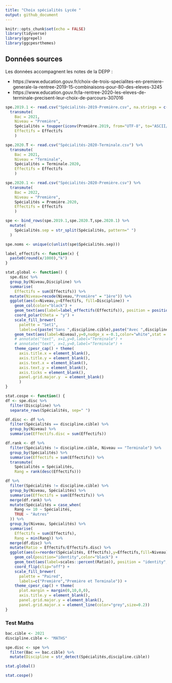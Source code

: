 ```yaml
---
title: "Choix spécialités Lycée "
output: github_document
---
```


```r
knitr::opts_chunk$set(echo = FALSE)
library(tidyverse)
library(ggrepel)
library(ggcpesrthemes)
```

## Données sources

Les données accompagnent les notes de la DEPP :

- https://www.education.gouv.fr/choix-de-trois-specialites-en-premiere-generale-la-rentree-2019-15-combinaisons-pour-80-des-eleves-3245
- https://www.education.gouv.fr/la-rentree-2020-les-eleves-de-terminale-precisent-leur-choix-de-parcours-307016

```r
spe.2019.1 <- read.csv("Spécialités-2019-Première.csv", na.strings = c("VALEUR MANQUANTE")) %>%
  transmute(
    Bac = 2021,
    Niveau = "Première",
    Spécialités = toupper(iconv(Première.2019, from="UTF-8", to="ASCII//TRANSLIT")),
    Effectifs = Effectifs
    )

spe.2020.T <- read.csv("Spécialités-2020-Terminale.csv") %>%
  transmute(
    Bac = 2021,
    Niveau = "Terminale",
    Spécialités = Terminale.2020,
    Effectifs = Effectifs
    )

spe.2020.1 <- read.csv("Spécialités-2020-Première.csv") %>%
  transmute(
    Bac = 2022,
    Niveau = "Première",
    Spécialités = Première.2020,
    Effectifs = Effectifs
    )

spe <- bind_rows(spe.2019.1,spe.2020.T,spe.2020.1) %>%
  mutate(
    Spécialités.sep = str_split(Spécialités, pattern=" ")
  )

spe.noms <- unique(c(unlist(spe$Spécialités.sep)))

label_effectifs <- function(x) {
  paste0(round(x/1000),"k")
}
```


```r

stat.global <- function() {
  spe.disc %>%
  group_by(Niveau,Discipline) %>%
  summarise(
    Effectifs = sum(Effectifs)) %>%
  mutate(Niveau=recode(Niveau,"Première" = "1ère")) %>%
  ggplot(aes(x=Niveau,y=Effectifs, fill=Discipline)) + 
    geom_col(color="black") +
    geom_text(aes(label=label_effectifs(Effectifs)), position = position_stack(vjust = .5)) +
    coord_polar(theta = "y") +
    scale_fill_brewer(
      palette = "Set1",
      labels=c(paste("Sans ",discipline.cible),paste("Avec ",discipline.cible))) +
    geom_text(aes(label=Niveau),y=0,nudge_x =-0.1,color="white",stat = "unique",hjust=-0.1) +
    # annotate("text", x=1,y=0,label="Terminale") +
    # annotate("text", x=1,y=0,label="Terminale") +
    theme_cpesr_cap() + theme(
      axis.title.x = element_blank(),
      axis.title.y = element_blank(),
      axis.text.x = element_blank(),
      axis.text.y = element_blank(),
      axis.ticks = element_blank(),
      panel.grid.major.y  = element_blank()
      )
}

stat.cospe <- function() {
df <- spe.disc %>%
  filter(Discipline) %>%
  separate_rows(Spécialités, sep=" ") 

df.disc <- df %>%
  filter(Spécialités == discipline.cible) %>%
  group_by(Niveau) %>%
  summarise(Effectifs.disc = sum(Effectifs))

df.rank <- df %>%
  filter(Spécialités != discipline.cible, Niveau == "Terminale") %>%
  group_by(Spécialités) %>%
  summarise(Effectifs = sum(Effectifs)) %>%
  transmute(
    Spécialités = Spécialités,
    Rang = rank(desc(Effectifs)))

df %>%
  filter(Spécialités != discipline.cible) %>%
  group_by(Niveau, Spécialités) %>%
  summarise(Effectifs = sum(Effectifs)) %>% 
  merge(df.rank) %>% 
  mutate(Spécialités = case_when(
    Rang <= 10 ~ Spécialités,
    TRUE ~ "Autres"
  )) %>% 
  group_by(Niveau, Spécialités) %>%
  summarise(
    Effectifs = sum(Effectifs),
    Rang = min(Rang)) %>% 
  merge(df.disc) %>%
  mutate(Ratio = Effectifs/Effectifs.disc) %>%
  ggplot(aes(x=reorder(Spécialités, Effectifs),y=Effectifs,fill=Niveau)) +
    geom_col(position="identity",color="black") +
    geom_text(aes(label=scales::percent(Ratio)), position = "identity", direction ="x", hjust=-0.1) +
    coord_flip(clip="off") +
    scale_fill_brewer(
      palette = "Paired",
      labels=c("Première","Première et Terminale")) +
    theme_cpesr_cap() + theme(
      plot.margin = margin(0,10,0,0),
      axis.title.y = element_blank(),
      panel.grid.major.y = element_blank(),
      panel.grid.major.x = element_line(color="grey",size=0.2))
}
```


### Test Maths

```r
bac.cible <- 2021
discipline.cible <- "MATHS"

spe.disc <- spe %>%
  filter(Bac == bac.cible) %>%
  mutate(Discipline = str_detect(Spécialités,discipline.cible))
```

```r
stat.global()
```

```r
stat.cospe()
```



